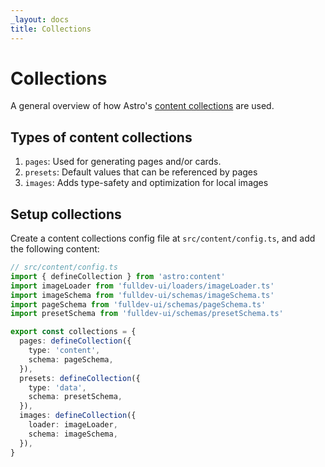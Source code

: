 ```yaml
---
_layout: docs
title: Collections
---
```


# Collections

A general overview of how Astro's [content collections](https://docs.astro.build/en/guides/content-collections/) are used.

## Types of content collections

1. `pages`: Used for generating pages and/or cards.
2. `presets`: Default values that can be referenced by pages
3. `images`: Adds type-safety and optimization for local images

## Setup collections

Create a content collections config file at `src/content/config.ts`, and add the following content:

```ts
// src/content/config.ts
import { defineCollection } from 'astro:content'
import imageLoader from 'fulldev-ui/loaders/imageLoader.ts'
import imageSchema from 'fulldev-ui/schemas/imageSchema.ts'
import pageSchema from 'fulldev-ui/schemas/pageSchema.ts'
import presetSchema from 'fulldev-ui/schemas/presetSchema.ts'

export const collections = {
  pages: defineCollection({
    type: 'content',
    schema: pageSchema,
  }),
  presets: defineCollection({
    type: 'data',
    schema: presetSchema,
  }),
  images: defineCollection({
    loader: imageLoader,
    schema: imageSchema,
  }),
}
```
